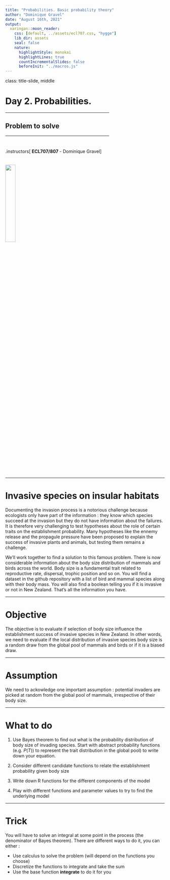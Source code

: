 ```yaml
---
title: "Probabilities. Basic probability theory"
author: "Dominique Gravel"
date: "August 16th, 2021"
output:
  xaringan::moon_reader:
    css: [default, ../assets/ecl707.css, "hygge"]
    lib_dir: assets
    seal: false
    nature:
      highlightStyle: monokai
      highlightLines: true
      countIncrementalSlides: false
      beforeInit: "../macros.js"
---
```


class: title-slide, middle

<style type="text/css">
  .title-slide {
    background-image: url('../assets/img/bg.jpg');
    background-color: #23373B;
    background-size: contain;
    border: 0px;
    background-position: 600px 0;
    line-height: 1;
  }
</style>

# Day 2. Probabilities.

<hr width="65%" align="left" size="0.3" color="orange"></hr>

## Problem to solve

<hr width="65%" align="left" size="0.3" color="orange" style="margin-bottom:40px;" alt="@Martin Sanchez"></hr>

.instructors[
  **ECL707/807** - Dominique Gravel
]

<img src="../assets/img/logo.png" width="25%" style="margin-top:20px;"></img>

---

# Invasive species on insular habitats

Documenting the invasion process is a notorious challenge because ecologists only have part of the information : they know which species succeed at the invasion but they do not have information about the failures. It is therefore very challenging to test hypotheses about the role of certain traits on the establishment probability. Many hypotheses like the ennemy release and the propagule pressure have been proposed to explain the success of invasive plants and animals, but testing them remains a challenge. 

We'll work together to find a solution to this famous problem. There is now considerable information about the body size distribution of mammals and birds across the world. Body size is a fundamental trait related to reproductive rate, dispersal, trophic position and so on. You will find a dataset in the github repository with a list of bird and mammal species along with their body mass. You will also find a boolean telling you if it is invasive or not in New Zealand. That's all the information you have. 

---

# Objective

The objective is to evaluate if selection of body size influence the establishment success of invasive species in New Zealand. In other words, we need to evaluate if the local distribution of invasive species body size is a random draw from the global pool of mammals and birds or if it is a biased draw.

---

# Assumption 

We need to ackowledge one important assumption : potential invaders are picked at random from the global pool of mammals, irrespective of their body size. 

---

# What to do

1. Use Bayes theorem to find out what is the probability distribution of body size of invading species. Start with abstract probability functions (e.g. $P(T)$) to represent the trait distribution in the global pool) to write down your equation. 

2. Consider different candidate functions to relate the establishment probability given body size

3. Write down R functions for the different components of the model

4. Play with different functions and parameter values to try to find the underlying model

---

# Trick 

You will have to solve an integral at some point in the process (the denominator of Bayes theorem). There are different ways to do it, you can either : 

- Use calculus to solve the problem (will depend on the functions you choose)
- Discretize the functions to integrate and take the sum 
- Use the base function **integrate** to do it for you 
